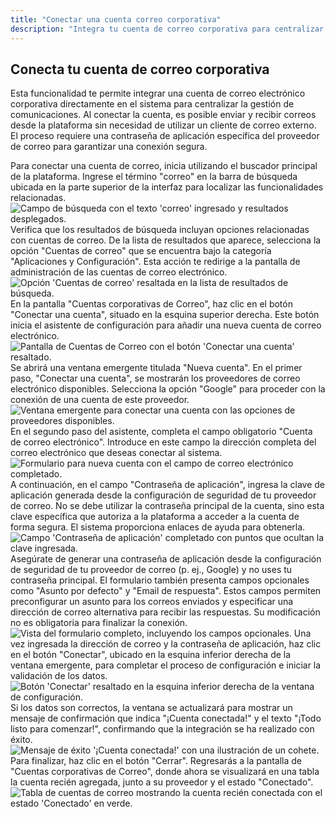 ```yaml
---
title: "Conectar una cuenta correo corporativa"
description: "Integra tu cuenta de correo corporativa para centralizar la gestión de comunicaciones y enviar/recibir correos desde la plataforma de forma segura."
---
```


## Conecta tu cuenta de correo corporativa

Esta funcionalidad te permite integrar una cuenta de correo electrónico corporativa directamente en el sistema para centralizar la gestión de comunicaciones. Al conectar la cuenta, es posible enviar y recibir correos desde la plataforma sin necesidad de utilizar un cliente de correo externo. El proceso requiere una contraseña de aplicación específica del proveedor de correo para garantizar una conexión segura.

<Steps>
<Step title="Busca la funcionalidad">
Para conectar una cuenta de correo, inicia utilizando el buscador principal de la plataforma. Ingrese el término "correo" en la barra de búsqueda ubicada en la parte superior de la interfaz para localizar las funcionalidades relacionadas.

<Frame>
<img src="https://files-public-web.s3-us-west-2.amazonaws.com/1978/video_screenshots/2025/10/16/screenshot_1760646130_0_68f153f29da1b.jpg" alt="Campo de búsqueda con el texto 'correo' ingresado y resultados desplegados." />
</Frame>

<Check>
Verifica que los resultados de búsqueda incluyan opciones relacionadas con cuentas de correo.
</Check>
</Step>

<Step title="Accede a la configuración de cuentas de correo">
De la lista de resultados que aparece, selecciona la opción "Cuentas de correo" que se encuentra bajo la categoría "Aplicaciones y Configuración". Esta acción te redirige a la pantalla de administración de las cuentas de correo electrónico.

<Frame>
<img src="https://files-public-web.s3-us-west-2.amazonaws.com/1978/video_screenshots/2025/10/16/screenshot_1760646131_1_68f153f30c596.jpg" alt="Opción 'Cuentas de correo' resaltada en la lista de resultados de búsqueda." />
</Frame>
</Step>

<Step title="Inicia la conexión de una nueva cuenta">
En la pantalla "Cuentas corporativas de Correo", haz clic en el botón "Conectar una cuenta", situado en la esquina superior derecha. Este botón inicia el asistente de configuración para añadir una nueva cuenta de correo electrónico.

<Frame>
<img src="https://files-public-web.s3-us-west-2.amazonaws.com/1978/video_screenshots/2025/10/16/screenshot_1760646131_2_68f153f387148.jpg" alt="Pantalla de Cuentas de Correo con el botón 'Conectar una cuenta' resaltado." />
</Frame>
</Step>

<Step title="Selecciona el proveedor de correo">
Se abrirá una ventana emergente titulada "Nueva cuenta". En el primer paso, "Conectar una cuenta", se mostrarán los proveedores de correo electrónico disponibles. Selecciona la opción "Google" para proceder con la conexión de una cuenta de este proveedor.

<Frame>
<img src="https://files-public-web.s3-us-west-2.amazonaws.com/1978/video_screenshots/2025/10/16/screenshot_1760646131_3_68f153f3be7d0.jpg" alt="Ventana emergente para conectar una cuenta con las opciones de proveedores disponibles." />
</Frame>
</Step>

<Step title="Ingresa tu dirección de correo electrónico">
En el segundo paso del asistente, completa el campo obligatorio "Cuenta de correo electrónico". Introduce en este campo la dirección completa del correo electrónico que deseas conectar al sistema.

<Frame>
<img src="https://files-public-web.s3-us-west-2.amazonaws.com/1978/video_screenshots/2025/10/16/screenshot_1760646132_4_68f153f400ff1.jpg" alt="Formulario para nueva cuenta con el campo de correo electrónico completado." />
</Frame>
</Step>

<Step title="Introduce la contraseña de aplicación">
A continuación, en el campo "Contraseña de aplicación", ingresa la clave de aplicación generada desde la configuración de seguridad de tu proveedor de correo.  No se debe utilizar la contraseña principal de la cuenta, sino esta clave específica que autoriza a la plataforma a acceder a la cuenta de forma segura. El sistema proporciona enlaces de ayuda para obtenerla.

<Frame>
<img src="https://files-public-web.s3-us-west-2.amazonaws.com/1978/video_screenshots/2025/10/16/screenshot_1760646132_5_68f153f43b68d.jpg" alt="Campo 'Contraseña de aplicación' completado con puntos que ocultan la clave ingresada." />
</Frame>

<Warning>
Asegúrate de generar una contraseña de aplicación desde la configuración de seguridad de tu proveedor de correo (p. ej., Google) y no uses tu contraseña principal.
</Warning>
</Step>

<Step title="Configura opciones adicionales (opcional)">
El formulario también presenta campos opcionales como "Asunto por defecto" y "Email de respuesta".  Estos campos permiten preconfigurar un asunto para los correos enviados y especificar una dirección de correo alternativa para recibir las respuestas. Su modificación no es obligatoria para finalizar la conexión.

<Frame>
<img src="https://files-public-web.s3-us-west-2.amazonaws.com/1978/video_screenshots/2025/10/16/screenshot_1760646132_6_68f153f47a97c.jpg" alt="Vista del formulario completo, incluyendo los campos opcionales." />
</Frame>
</Step>

<Step title="Conecta tu cuenta">
Una vez ingresada la dirección de correo y la contraseña de aplicación, haz clic en el botón "Conectar", ubicado en la esquina inferior derecha de la ventana emergente, para completar el proceso de configuración e iniciar la validación de los datos.

<Frame>
<img src="https://files-public-web.s3-us-west-2.amazonaws.com/1978/video_screenshots/2025/10/16/screenshot_1760646132_7_68f153f4a72e7.jpg" alt="Botón 'Conectar' resaltado en la esquina inferior derecha de la ventana de configuración." />
</Frame>
</Step>

<Step title="Confirma la conexión exitosa">
Si los datos son correctos, la ventana se actualizará para mostrar un mensaje de confirmación que indica "¡Cuenta conectada!" y el texto "¡Todo listo para comenzar!", confirmando que la integración se ha realizado con éxito.

<Frame>
<img src="https://files-public-web.s3-us-west-2.amazonaws.com/1978/video_screenshots/2025/10/16/screenshot_1760646133_8_68f153f50498f.jpg" alt="Mensaje de éxito '¡Cuenta conectada!' con una ilustración de un cohete." />
</Frame>
</Step>

<Step title="Cierra la ventana">
Para finalizar, haz clic en el botón "Cerrar". Regresarás a la pantalla de "Cuentas corporativas de Correo", donde ahora se visualizará en una tabla la cuenta recién agregada, junto a su proveedor y el estado "Conectado".

<Frame>
<img src="https://files-public-web.s3-us-west-2.amazonaws.com/1978/video_screenshots/2025/10/16/screenshot_1760646133_9_68f153f54799a.jpg" alt="Tabla de cuentas de correo mostrando la cuenta recién conectada con el estado 'Conectado' en verde." />
</Frame>
</Step>
</Steps>

